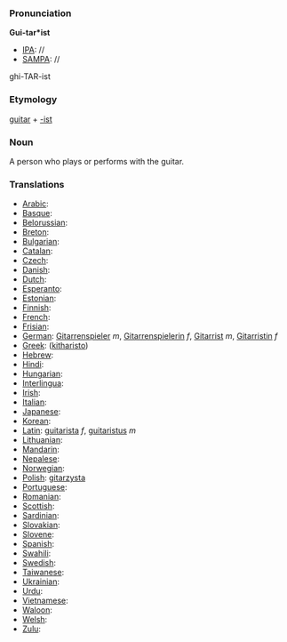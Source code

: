 ===Pronunciation===

'''Gui-tar*ist'''
*[[IPA]]: //
*[[SAMPA]]: //
ghi-TAR-ist
===Etymology===

[[guitar]] + [[-ist]]
=== Noun ===

A person who plays or performs with the guitar.
===Translations===

*[[Arabic]]:
*[[Basque]]:
*[[Belorussian]]:
*[[Breton]]:
*[[Bulgarian]]:
*[[Catalan]]:
*[[Czech]]:
*[[Danish]]:
*[[Dutch]]:
*[[Esperanto]]:
*[[Estonian]]:
*[[Finnish]]:
*[[French]]: 
*[[Frisian]]:
*[[German]]: [[Gitarrenspieler]] ''m'', [[Gitarrenspielerin]] ''f'', [[Gitarrist]] ''m'', [[Gitarristin]] ''f''
*[[Greek]]: ([[kitharisto]])
*[[Hebrew]]:
*[[Hindi]]:
*[[Hungarian]]: 
*[[Interlingua]]:
*[[Irish]]:
*[[Italian]]:
*[[Japanese]]:
*[[Korean]]:
*[[Latin]]: [[guitarista]] ''f'', [[guitaristus]] ''m''
*[[Lithuanian]]:
*[[Mandarin]]:
*[[Nepalese]]:
*[[Norwegian]]:
*[[Polish]]: [[gitarzysta]] 
*[[Portuguese]]:
*[[Romanian]]:
*[[Scottish]]:
*[[Sardinian]]:
*[[Slovakian]]:
*[[Slovene]]:
*[[Spanish]]:
*[[Swahili]]:
*[[Swedish]]:
*[[Taiwanese]]:
*[[Ukrainian]]:
*[[Urdu]]:
*[[Vietnamese]]:
*[[Waloon]]:
*[[Welsh]]:
*[[Zulu]]: